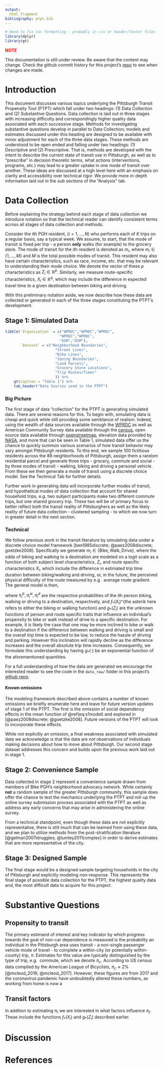 ```yaml
---
output: 
  html_fragment
bibliography: ptpt.bib
---
```


```r
# Need to fix toc formatting - probably in css or header/footer files
library(dplyr)
library(gt)
```

<span style="color: red;">**NOTE**</span>

This documentation is still under review. Be aware that the content may change.
Check the github commit history for this project's [repo](github.com/apeterson91/ptpt)
to see when changes are made.

# Introduction

This document discusses various topics underlying the Pittsburgh Transit
Propensity Tool (PTPT) which fall under
two headings: (1) Data Collection and (2) Substantive Questions. Data collection 
is laid out in three stages with increasing difficulty and correspondingly 
higher quality data associated with each successive stage. Methods for 
investigating substantive questions develop in parallel to Data Collection; 
models and estimates discussed under this heading are designed to be available 
with minor adjustment for each of the three data stages. 
These methods are understood to be open ended and falling under two headings: 
(1) Descriptive and (2) Prescriptive. That is, methods are developed with the 
intent to describe the current state of transit use in Pittsburgh, as well as to 
"prescribe" in decision theoretic terms, what actions (interventions, 
programs, etc.) may lead to a greater uptake in one mode of transit over 
another. These ideas are discussed at a high level here with an emphasis on 
clarity and accessibility over technical rigor. We provide more in-depth 
information laid out in the sub sections of the "Analysis" tab.


# Data Collection 

Before explaining the strategy behind each stage of data collection we introduce
notation so that the technical reader can identify consistent terms 
across all stages of data collection and methods.

Consider the $i$th PGH resident, $(i=1,...,N)$ who performs each of $K$ trips 
on a regular basis, say a typical week. We assume, to start, that the mode of 
transit is fixed per trip - a person **only** walks (for example) to the 
grocery store. The mode of transit for the $i$th resident is denoted as $m_i$,
where $m_i \in \{1,...,M\}$ and $M$ is the total possible modes of transit. 
This resident may also have certain characteristics, such as race, income, etc.
that may be relevant to understanding their mode choice. We denote the 
vector of these $p$ characteristics as $Z_i \in \mathbb{R}^{p}$. Similarly,
we measure route-specific characteristics, $X_i \in \mathbb{R}^q$, which 
may include the difference in expected travel time to a given destination
between biking and driving.

With this preliminary notation aside, we now describe how these data are 
collected or generated in each of the three stages constituting the PTPT's 
development.

## Stage 1: Simulated Data {.tabset}


```r
tibble(`Organization` = c("WPRDC","WPRDC","WPRDC",
                         "WPRDC","WPRDC",
                         "OSM","OSM"),
       `Dataset` = c("Neighborhood Boundaries",
                       "Street Lines",
                       "Bike Lines",
                       "Zoning Boundaries",
                       "Land Parcels",
                       "Grocery Store Locations",
                       "Trip Routes/Times"
                       )) %>% 
    gt(caption = "Table 1") %>% 
    tab_header("Data Sources used in the PTPT")
```
### Big Picture

The first stage of data "collection" for the PTPT is generating simulated data. 
There are several reasons for this. To begin with, simulating data is cheap and 
quick while still providing some semblance of realism. Indeed, using the wealth
of data sources available through the [WPRDC](http://www.wprdc.org/) as well
as American Community Survey data available through the 
[census](https://www.census.gov/programs-surveys/acs), open source
data available through [openstreetmap](https://www.openstreetmap.org/), 
elevation data provided by 
[NASA](https://earthdata.nasa.gov/esds/competitive-programs/measures/nasadem), 
and more that can be seen in Table 1, simulated data offer us 
the chance to quickly summon various scenarios of how transit behavior may vary 
amongst Pittsburgh residents. To this end, we sample 100 fictitious residents 
across the 88 neighborhoods of Pittsburgh, assign them a random residential 
parcel and generate three trips - grocery, commute and social - by three modes 
of transit - walking, biking and driving a personal vehicle. From these we then 
generate a mode of transit using a discrete choice model. See the Technical Tab 
for further details.

Further work in generating data will incorporate further modes of transit, and 
hypothetical modes of data collection that account for shared household trips, 
e.g. two subject participants make two different commute trips, but one shared
grocery trip. These two will be of primary focus to better reflect both the
transit reality of Pittsburghers as well as the likely reality of future data 
collection - clustered sampling - to which we now turn in greater detail
in the next section.


### Technical

We follow previous work in the transit literature by simulating data under a 
discrete choice model framework [ben1985discrete; @paez2008discrete; goetzke2008].
Specifically we generate $m_i \in \{\text{Bike},\text{Walk},\text{Drive}\}$, 
where the odds of biking and walking to a destination are modeled on a logit 
scale as a function of both subject level characteristics, $Z_i$, and route 
specific characteristics $X_i$, which include the difference in estimated 
trip time duration between biking/walking and driving, or, in the future, 
the perceived physical difficulty of the route measured by e.g. 
average route gradient. The general model is then,

\begin{equation}
m_i | X_i,Z_i \sim \text{Multinomial}(\pi^{b}_i,\pi^w_i,\pi_i^d) \\
\log(\frac{\pi_i^b}{\pi_i^d}) = \alpha_b + f_b(X_i) + g_b(Z_i)\\
\log(\frac{\pi_i^w}{\pi_i^d}) = \alpha_w + f_w(X_i) + g_w(Z_i),
(\#eq:s1model)
\end{equation}

where $\pi_i^b,\pi_i^w,\pi_i^d$ are the respective probabilities of the $i$th 
person biking, walking or driving to a destination, respectively, and 
$f_*(X_i)$^{the asterik here refers to either the biking or walking function} 
and $g_*(Z_i)$ are the unknown functions of person and route 
specific traits that influence an individual's propensity to bike or walk
instead of drive to a specific destination. For example, it is likely the 
case that one may be more inclined to bike or walk to a destination if the 
difference between walking and driving is small and the overall trip time is 
expected to be low, to reduce the hassle of driving and parking. However this 
inclination will rapidly decline as the difference increases and the overall 
absolute trip time increases. Consequently, we formulate this understanding
by having $g_*(\cdot)$ be an exponential function of the aforementioned 
quantities. 

For a full understanding of how the data are generated we encourage the 
interested reader to see the code in the `data_raw/` folder in this 
project's [github repo](https://github.com/apeterson91/PTPT).

#### Known omissions

The modeling framework described above contains a number of known omissions 
we briefly enumerate here and leave for future version updates of stage 1 of 
the PTPT. The first is the omission of social dependency effects in the mean
function of \@ref(eq:s1model) and explored in [@paez2008discrete; @goetzke2008].
Future versions of the PTPT will look to incorporate these effects.

While not explicitly an omission, a final weakness associated with simulated
data we acknowledge is that the data are *not* observations of individuals 
making decisions about how to move about Pittsburgh. Our second stage dataset
addresses this concern and builds upon the previous work laid out in stage 1.

## Stage 2: Convenience Sample  

Data collected in stage 2 represent a convenience sample drawn from members
of Bike PGH's neighborhood advocacy network. While certainly **not** a random
sample of the greater Pittsburgh  community, this sample does offer the chance
to test the mechanics underlying the PTPT and roll-up the online survey 
submission process associated with the PTPT as well as address any early 
concerns that may arise in administering the online survey.

From a technical standpoint, even though these data are not explicitly 
representative, there is still much that can be learned from using these data, 
and we plan to utilize methods from the post-stratification literature 
[@gelman2007struggles; @lumley2011complex] in order to derive estimates 
that are more representative of the city.

## Stage 3: Designed Sample

The final stage would be a designed sample targeting households in the city 
of Pittsburgh and explicitly modeling non-response. This represents the 
final stage of possible data collection for the PTPT, the highest quality data
and, the most difficult data to acquire for this project. 


# Substantive Questions

## Propensity to transit 

The primary estimand of interest and key indicator by which progress towards 
the goal of non-car dependence is measured is the probability an individual
in the Pittsburgh area uses transit - a non-single passenger vehicle mode of 
travel - to complete a within-city (or potentially within-county) trip, $\pi$. 
Estimates for this value are typically distinguished by the type of trip, e.g. 
commute, which we denote $\pi_c$. According to US census data compiled by the 
American League of Bicyclists, $\pi_c \approx 2$% [@mcleod_2016; @mcleod_2017]. 
However, these figures are from 2017 and the coronavirus pandemic have 
undoubtedly altered these numbers, as working from home is now a 


## Transit factors

In addition to estimating $\pi_t$ we are interested in what factors influence
$\pi_t$. These include the functions $f_*(X_i)$ and $g_*(Z_i)$ described 
earlier.


# Discussion 



# References





